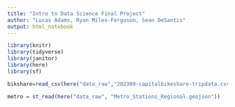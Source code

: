 ```yaml
---
title: "Intro to Data Science Final Project"
author: "Lucas Adams, Ryan Miles-Ferguson, Sean DeSantis"
output: html_notebook
---
```


```r
library(knitr)
library(tidyverse)
library(janitor)
library(here)
library(sf)
```

```r
bikshare=read_csv(here("data_raw","202309-capitalbikeshare-tripdata.csv"))
```

```r
metro = st_read(here("data_raw", "Metro_Stations_Regional.geojson"))
```

